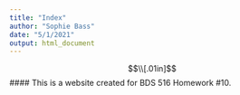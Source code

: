 ```yaml
---
title: "Index"
author: "Sophie Bass"
date: "5/1/2021"
output: html_document
---
```



$$\\[.01in]$$
#### This is a website created for BDS 516 Homework #10. 


